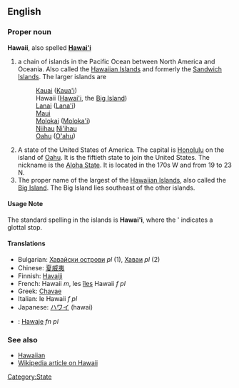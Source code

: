 ==English==
===Proper noun===
'''Hawaii''', also spelled '''[[Hawai'i]]'''

# a chain of islands in the Pacific Ocean between North America and Oceania.  Also called the [[Hawaiian Islands]] and formerly the [[Sandwich Islands]].  The larger islands are
#:[[Kauai]] ([[Kaua'i]])
#:Hawaii ([[Hawai'i]], the [[Big Island]])
#:[[Lanai]] ([[Lana'i]])
#:[[Maui]]
#:[[Molokai]] ([[Moloka'i]])
#:[[Niihau]] [[Ni'ihau]]
#:[[Oahu]] ([[O'ahu]])
# A state of the United States of America. The capital is [[Honolulu]] on the island of [[Oahu]].  It is the fiftieth state to join the United States.  The nickname is the [[Aloha State]].  It is located in the 170s W and from 19 to 23 N.
# The proper name of the largest of the [[Hawaiian Islands]], also called the [[Big Island]].  The Big Island lies southeast of the other islands.

====Usage Note====
The standard spelling in the islands is '''Hawai'i''', where the ' indicates a glottal stop.

====Translations====
*Bulgarian: [[Хавайски острови]] ''pl'' (1), [[Хаваи]] ''pl'' (2)
*Chinese: [[夏威夷]]
*Finnish: [[Havaiji]]
*French: Hawaii ''m'', les [[îles]] Hawaii ''f pl''
*Greek: [[Chavae]]
*Italian: le Hawaii ''f pl''
*Japanese: [[ハワイ]] (hawai)
*{{pl}}: [[Hawaje]] ''fn pl''

===See also===
*[[Hawaiian]]
*[[w:Hawaii|Wikipedia article on Hawaii]]
[[Category:State]]